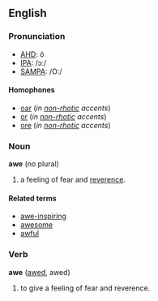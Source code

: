 ==English==
===Pronunciation===
*[[w:AHD|AHD]]: ô
*[[w:IPA|IPA]]: /ɔː/
*[[w:SAMPA|SAMPA]]: /O:/

====Homophones====
*[[oar]] (''in [[non-rhotic]] accents'')
*[[or]] (''in [[non-rhotic]] accents'')
*[[ore]] (''in [[non-rhotic]] accents'')

===Noun===
'''awe''' (no plural)

# a feeling of fear and [[reverence]].

====Related terms====
*[[awe-inspiring]]
*[[awesome]]
*[[awful]]

===Verb===
'''awe''' ([[awed]], awed)

# to give a feeling of fear and reverence.